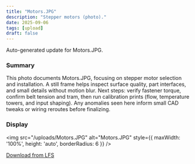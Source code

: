 ```yaml
---
title: "Motors.JPG"
description: "Stepper motors (photo)."
date: 2025-09-06
tags: [upload]
draft: false
---
```


Auto-generated update for Motors.JPG.

### Summary

This photo documents Motors.JPG, focusing on stepper motor selection and installation. A still frame helps inspect surface quality, part interfaces, and small details without motion blur. Next steps: verify fastener torque, confirm belt tension and tram, then run calibration prints (flow, temperature towers, and input shaping). Any anomalies seen here inform small CAD tweaks or wiring reroutes before finalizing.

### Display

<img src="/uploads/Motors.JPG" alt="Motors.JPG" style={{ maxWidth: '100%', height: 'auto', borderRadius: 6 }} />

[Download from LFS](https://raw.githubusercontent.com/Joejoemojoe/Joe-Printer-HT-HF-350/main/public/uploads/Motors.JPG)
